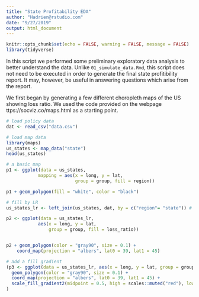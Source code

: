 ```yaml
---
title: "State Profitability EDA"
author: "Hadrien@rstudio.com"
date: "9/27/2019"
output: html_document
---
```


```r
knitr::opts_chunk$set(echo = FALSE, warning = FALSE, message = FALSE)
library(tidyverse)
```

In this script we performed some preliminary exploratory data analysis to better understand the data. Unlike `01_simulate_data.Rmd`, this script does not need to be executed in order to generate the final state profitibility report. It may, however, be useful in answering questions which arise from the report.

We first began by generating a few different choropleth maps of the US showing loss ratio. We used the code provided on the webpage ttps://socviz.co/maps.html as a starting point.

```r
# load policy data
dat <- read_csv("data.csv")

# load map data
library(maps)
us_states <- map_data("state")
head(us_states)


```

```r

# a basic map
p1 <- ggplot(data = us_states,
            mapping = aes(x = long, y = lat,
                          group = group, fill = region))

p1 + geom_polygon(fill = "white", color = "black")

# fill by LR
us_states_lr <- left_join(us_states, dat, by = c("region"= "state")) # join data sets

p2 <- ggplot(data = us_states_lr,
            aes(x = long, y = lat,
                group = group, fill = loss_ratio))


p2 + geom_polygon(color = "gray90", size = 0.1) +
    coord_map(projection = "albers", lat0 = 39, lat1 = 45) 

# add a fill gradient
(p3 <- ggplot(data = us_states_lr, aes(x = long, y = lat, group = group, fill = loss_ratio)) +
  geom_polygon(color = "gray90", size = 0.1) +
  coord_map(projection = "albers", lat0 = 39, lat1 = 45) +
  scale_fill_gradient2(midpoint = 0.5, high = scales::muted("red"), low = scales::muted("blue") )
)




```


